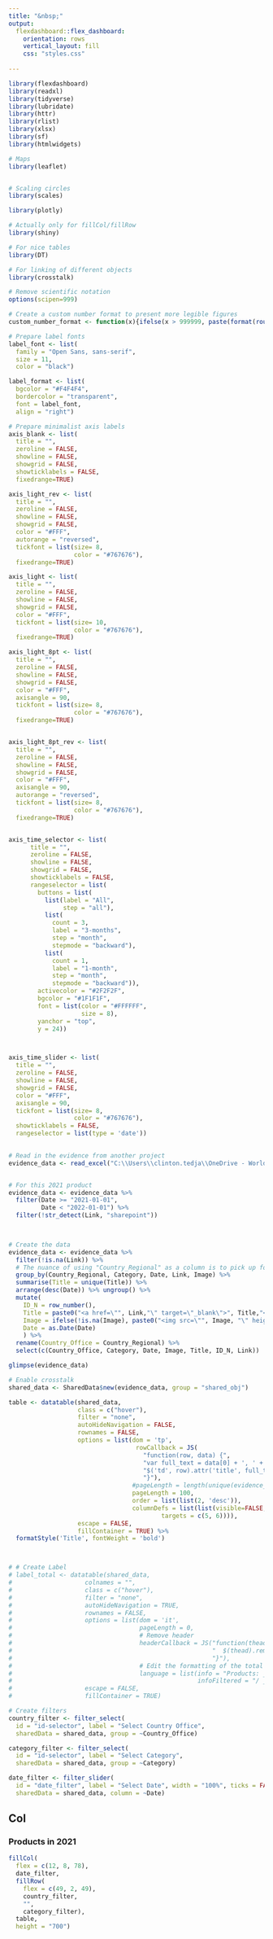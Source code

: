 ---
title: "&nbsp;"
output: 
  flexdashboard::flex_dashboard:
    orientation: rows
    vertical_layout: fill
    css: "styles.css"
    
---

```{r setup, include=FALSE}
library(flexdashboard)
library(readxl)
library(tidyverse)
library(lubridate)
library(httr)
library(rlist)
library(xlsx)
library(sf)
library(htmlwidgets)

# Maps
library(leaflet)


# Scaling circles
library(scales)

library(plotly)

# Actually only for fillCol/fillRow
library(shiny)

# For nice tables
library(DT)

# For linking of different objects
library(crosstalk)

# Remove scientific notation
options(scipen=999)

# Create a custom number format to present more legible figures
custom_number_format <- function(x){ifelse(x > 999999, paste(format(round((x/1000000), 1), nsmall=1, big.mark=","),"M"), format(round(x), nsmall=0, big.mark=","))}
```

```{r Other Prep, include=FALSE}
# Prepare label fonts
label_font <- list(
  family = "Open Sans, sans-serif",
  size = 11,
  color = "black")

label_format <- list(
  bgcolor = "#F4F4F4",
  bordercolor = "transparent",
  font = label_font,
  align = "right")

# Prepare minimalist axis labels
axis_blank <- list(
  title = "",
  zeroline = FALSE,
  showline = FALSE,
  showgrid = FALSE,
  showticklabels = FALSE,
  fixedrange=TRUE)

axis_light_rev <- list(
  title = "",
  zeroline = FALSE,
  showline = FALSE,
  showgrid = FALSE,
  color = "#FFF",
  autorange = "reversed",
  tickfont = list(size= 8,
                  color = "#767676"),
  fixedrange=TRUE)

axis_light <- list(
  title = "",
  zeroline = FALSE,
  showline = FALSE,
  showgrid = FALSE,
  color = "#FFF",
  tickfont = list(size= 10,
                  color = "#767676"),
  fixedrange=TRUE)

axis_light_8pt <- list(
  title = "",
  zeroline = FALSE,
  showline = FALSE,
  showgrid = FALSE,
  color = "#FFF",
  axisangle = 90,
  tickfont = list(size= 8,
                  color = "#767676"),
  fixedrange=TRUE)


axis_light_8pt_rev <- list(
  title = "",
  zeroline = FALSE,
  showline = FALSE,
  showgrid = FALSE,
  color = "#FFF",
  axisangle = 90,
  autorange = "reversed",
  tickfont = list(size= 8,
                  color = "#767676"),
  fixedrange=TRUE)


axis_time_selector <- list(
      title = "",
      zeroline = FALSE,
      showline = FALSE,
      showgrid = FALSE,
      showticklabels = FALSE,
      rangeselector = list(
        buttons = list(
          list(label = "All",
               step = "all"),
          list(
            count = 3,
            label = "3-months",
            step = "month",
            stepmode = "backward"),
          list(
            count = 1,
            label = "1-month",
            step = "month",
            stepmode = "backward")),
        activecolor = "#2F2F2F",
        bgcolor = "#1F1F1F",
        font = list(color = "#FFFFFF",
                    size = 8),
        yanchor = "top",
        y = 24))



axis_time_slider <- list(
  title = "",
  zeroline = FALSE,
  showline = FALSE,
  showgrid = FALSE,
  color = "#FFF",
  axisangle = 90,
  tickfont = list(size= 8,
                  color = "#767676"),
  showticklabels = FALSE,
  rangeselector = list(type = 'date'))
      
```


``` {r Data, include=FALSE}
# Read in the evidence from another project
evidence_data <- read_excel("C:\\Users\\clinton.tedja\\OneDrive - World Food Programme\\Documents (OneDrive)\\Data\\Evidence_Backend\\Evidence_Mapping.xlsx")


# For this 2021 product
evidence_data <- evidence_data %>%
  filter(Date >= "2021-01-01", 
         Date < "2022-01-01") %>%
  filter(!str_detect(Link, "sharepoint"))
  


# Create the data
evidence_data <- evidence_data %>%
  filter(!is.na(Link)) %>%
  # The nuance of using "Country_Regional" as a column is to pick up for groupings of regional products
  group_by(Country_Regional, Category, Date, Link, Image) %>%
  summarise(Title = unique(Title)) %>%
  arrange(desc(Date)) %>% ungroup() %>%
  mutate(
    ID_N = row_number(),
    Title = paste0("<a href=\"", Link,"\" target=\"_blank\">", Title,"</a>"),
    Image = ifelse(!is.na(Image), paste0("<img src=\"", Image, "\" height=\"52\"></img>"), ""),
    Date = as.Date(Date)
    ) %>%
  rename(Country_Office = Country_Regional) %>%
  select(c(Country_Office, Category, Date, Image, Title, ID_N, Link))

glimpse(evidence_data)

# Enable crosstalk
shared_data <- SharedData$new(evidence_data, group = "shared_obj")


```


```{r Table}
table <- datatable(shared_data,
                   class = c("hover"),
                   filter = "none",
                   autoHideNavigation = FALSE,
                   rownames = FALSE,
                   options = list(dom = 'tp', 
                                   rowCallback = JS(
                                     "function(row, data) {",
                                     "var full_text = data[0] + ', ' + data[1]",
                                     "$('td', row).attr('title', full_text);",
                                     "}"),
                                  #pageLength = length(unique(evidence_table$ID_N)))
                                  pageLength = 100,
                                  order = list(list(2, 'desc')),
                                  columnDefs = list(list(visible=FALSE,
                                          targets = c(5, 6)))),
                   escape = FALSE,
                   fillContainer = TRUE) %>%
  formatStyle('Title', fontWeight = 'bold')



# # Create Label
# label_total <- datatable(shared_data,
#                    colnames = "",
#                    class = c("hover"),
#                    filter = "none",
#                    autoHideNavigation = TRUE,
#                    rownames = FALSE,
#                    options = list(dom = 'it',
#                                   pageLength = 0,
#                                   # Remove header
#                                   headerCallback = JS("function(thead, data, start, end, display){",
#                                                       "  $(thead).remove();",
#                                                       "}"),
#                                   # Edit the formatting of the total list
#                                   language = list(info = "Products: _TOTAL_",
#                                                   infoFiltered = "/ _MAX_ records")),
#                    escape = FALSE,
#                    fillContainer = TRUE)

```


```{r Filters, include=FALSE}
# Create filters
country_filter <- filter_select(
  id = "id-selector", label = "Select Country Office", 
  sharedData = shared_data, group = ~Country_Office)

category_filter <- filter_select(
  id = "id-selector", label = "Select Category", 
  sharedData = shared_data, group = ~Category)

date_filter <- filter_slider(
  id = "date_filter", label = "Select Date", width = "100%", ticks = FALSE,
  sharedData = shared_data, column = ~Date)
```


Col
-------------------------------------

### Products in 2021 {.bgwhite}
``` {r}

fillCol(
  flex = c(12, 8, 78),
  date_filter,
  fillRow(
    flex = c(49, 2, 49),
    country_filter,
    "",
    category_filter),
  table,
  height = "700")

```

